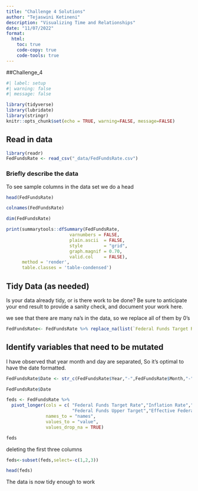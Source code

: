 ```yaml
---
title: "Challenge 4 Solutions"
author: "Tejaswini Ketineni"
description: "Visualizing Time and Relationships"
date: "11/07/2022"
format:
  html:
    toc: true
    code-copy: true
    code-tools: true
---
```

##Challenge_4


```r
#| label: setup
#| warning: false
#| message: false

library(tidyverse)
library(lubridate)
library(stringr)
knitr::opts_chunk$set(echo = TRUE, warning=FALSE, message=FALSE)
```


## Read in data

```r
library(readr)
FedFundsRate <- read_csv("_data/FedFundsRate.csv")

```

### Briefly describe the data

To see sample columns in the data set we do a head

```r
head(FedFundsRate)
```
```r
colnames(FedFundsRate)
```

```r
dim(FedFundsRate)

```

```r
print(summarytools::dfSummary(FedFundsRate,
                        varnumbers = FALSE,
                        plain.ascii  = FALSE, 
                        style        = "grid", 
                        graph.magnif = 0.70, 
                        valid.col    = FALSE),
      method = 'render',
      table.classes = 'table-condensed')

```

## Tidy Data (as needed)

Is your data already tidy, or is there work to be done? Be sure to anticipate your end result to provide a sanity check, and document your work here.

we see that there are many na's in the data, so we replace all of them by 0's

```r
FedFundsRate<- FedFundsRate %>% replace_na(list(`Federal Funds Target Rate`=0,`Federal Funds Lower Target`=0,`Inflation Rate`=0, `Federal Funds Upper Target`=0,`Real GDP (Percent Change)` =0, `Unemployment Rate` =0,`Effective Federal Funds Rate`=0))
```



## Identify variables that need to be mutated

I have observed that year month and day are separated, So it's optimal to have the date formatted.


```r
FedFundsRate$Date <- str_c(FedFundsRate$Year,"-",FedFundsRate$Month,"-",FedFundsRate$Day)%>%ymd()%>%as.Date()
```

```r
FedFundsRate$Date
```

```r
feds <- FedFundsRate %>% 
  pivot_longer(cols = c( "Federal Funds Target Rate","Inflation Rate","Federal Funds Lower Target",
                         "Federal Funds Upper Target","Effective Federal Funds Rate","Unemployment Rate","Real GDP (Percent Change)"),
               names_to = "names",
               values_to = "value",
               values_drop_na = TRUE)

feds

```
deleting the first three columns
```r
feds<-subset(feds,select=-c(1,2,3))
```

```r
head(feds)
```

The data is now tidy enough to work